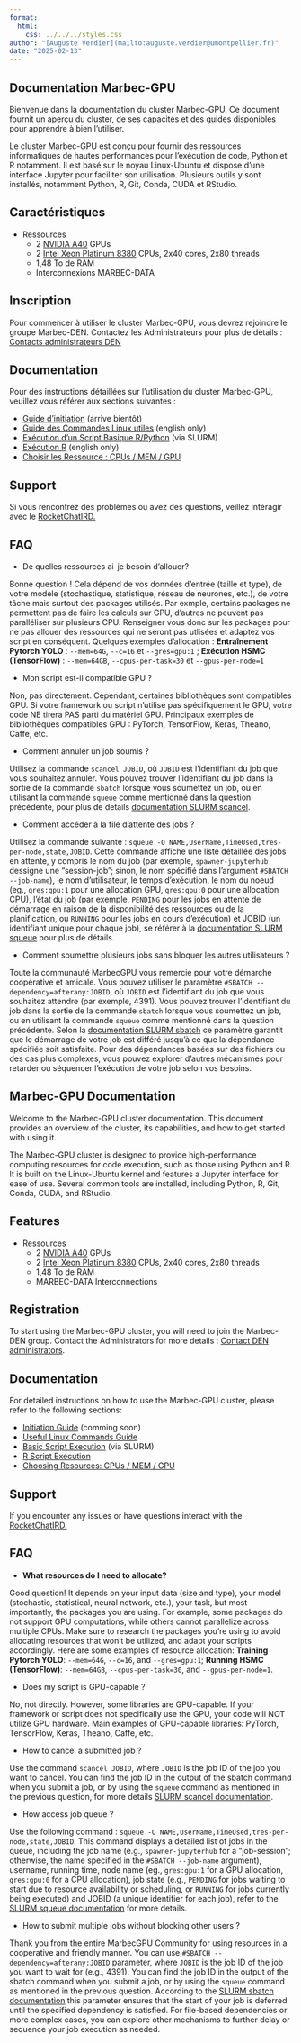 ```yaml
---
format:
  html:
    css: ../../../styles.css
author: "[Auguste Verdier](mailto:auguste.verdier@umontpellier.fr)"
date: "2025-02-13"
---
```



::: {.content-visible when-profile="french"}
# Documentation Marbec-GPU

Bienvenue dans la documentation du cluster Marbec-GPU. Ce document fournit un aperçu du cluster, de ses capacités et des guides disponibles pour apprendre à bien l'utiliser.

Le cluster Marbec-GPU est conçu pour fournir des ressources informatiques de hautes performances pour l'exécution de code, Python et R notamment. Il est basé sur le noyau Linux-Ubuntu et dispose d'une interface Jupyter pour faciliter son utilisation. Plusieurs outils y sont installés, notamment Python, R, Git, Conda, CUDA et RStudio.

## Caractéristiques

- Ressources
    - 2 [NVIDIA A40](https://www.nvidia.com/fr-fr/data-center/a40/) GPUs
    - 2 [Intel Xeon Platinum 8380](https://www.intel.com/content/www/us/en/products/sku/212287/intel-xeon-platinum-8380-processor-60m-cache-2-30-ghz/specifications.html) CPUs, 2x40 cores, 2x80 threads
    - 1,48 To de RAM
    - Interconnexions MARBEC-DATA

## Inscription

Pour commencer à utiliser le cluster Marbec-GPU, vous devrez rejoindre le groupe Marbec-DEN. Contactez les Administrateurs pour plus de détails : [Contacts administrateurs DEN](mailto:marbec-den-admin@listes.ird.fr)

## Documentation

Pour des instructions détaillées sur l'utilisation du cluster Marbec-GPU, veuillez vous référer aux sections suivantes :

- [Guide d'initiation](intro_marbec_gpu.qmd) (arrive bientôt)
- [Guide des Commandes Linux utiles](basic_command.qmd) (english only) 
- [Exécution d'un Script Basique R/Python](basic_example.qmd) (via SLURM) 
- [Exécution R](run_r_script.qmd) (english only) 
- [Choisir les Ressource : CPUs / MEM /  GPU](wich_ressource.qmd)


## Support

Si vous rencontrez des problèmes ou avez des questions, veillez intéragir avec le [RocketChatIRD.](https://go.rocket.chat/invite?host=tchat.ird.fr&path=invite%2Fm2mJ5W)

## FAQ  {#faq_french}

- De quelles ressources ai-je besoin d'allouer?

Bonne question ! Cela dépend de vos données d'entrée (taille et type), de votre modèle (stochastique, statistique, réseau de neurones, etc.), de votre tâche mais surtout des packages utilisés. Par exmple, certains packages ne permettent pas de faire les calculs sur GPU, d'autres ne peuvent pas paralléliser sur plusieurs CPU. Renseigner vous donc sur les packages pour ne pas allouer des ressources qui ne seront pas utlisées et adaptez vos script en conséquent. Quelques exemples d'allocation : **Entraînement Pytorch YOLO** : `--mem=64G`, `--c=16` et `--gres=gpu:1` ; **Exécution HSMC (TensorFlow)** : `--mem=64GB`, `--cpus-per-task=30` et `--gpus-per-node=1`

- Mon script est-il compatible GPU ?

Non, pas directement. Cependant, certaines bibliothèques sont compatibles GPU. Si votre framework ou script n'utilise pas spécifiquement le GPU, votre code NE tirera PAS parti du matériel GPU. Principaux exemples de bibliothèques compatibles GPU : PyTorch, TensorFlow, Keras, Theano, Caffe, etc.

- Comment annuler un job soumis ?

Utilisez la commande `scancel JOBID`, où `JOBID` est l'identifiant du job que vous souhaitez annuler. Vous pouvez trouver l'identifiant du job dans la sortie de la commande `sbatch` lorsque vous soumettez un job, ou en utilisant la commande `squeue` comme mentionné dans la question précédente, pour plus de details [documentation SLURM scancel](https://slurm.schedmd.com/scancel.html).

- Comment accéder à la file d'attente des jobs ?

Utilisez la commande suivante : `squeue -O NAME,UserName,TimeUsed,tres-per-node,state,JOBID`. Cette commande affiche une liste détaillée des jobs en attente, y compris le nom du job (par exemple, `spawner-jupyterhub` dessigne une "session-job"; sinon, le nom spécifié dans l'argument `#SBATCH --job-name`), le nom d'utilisateur, le temps d'exécution, le nom du noeud (eg., `gres:gpu:1` pour une allocation GPU, `gres:gpu:0` pour une allocation CPU), l'état du job (par exemple, `PENDING` pour les jobs en attente de démarrage en raison de la disponibilité des ressources ou de la planification, ou `RUNNING` pour les jobs en cours d'exécution) et JOBID (un identifiant unique pour chaque job), se référer à la [documentation SLURM squeue](https://slurm.schedmd.com/squeue.html) pour plus de détails.

- Comment soumettre plusieurs jobs sans bloquer les autres utilisateurs ?

Toute la communauté MarbecGPU vous remercie pour votre démarche coopérative et amicale. Vous pouvez utiliser le paramètre `#SBATCH --dependency=afterany:JOBID`, où `JOBID` est l'identifiant du job que vous souhaitez attendre (par exemple, 4391). Vous pouvez trouver l'identifiant du job dans la sortie de la commande `sbatch` lorsque vous soumettez un job, ou en utilisant la commande `squeue` comme mentionné dans la question précédente. Selon la [documentation SLURM sbatch](https://slurm.schedmd.com/sbatch.html) ce paramètre garantit que le démarrage de votre job est différé jusqu'à ce que la dépendance spécifiée soit satisfaite. Pour des dépendances basées sur des fichiers ou des cas plus complexes, vous pouvez explorer d'autres mécanismes pour retarder ou séquencer l'exécution de votre job selon vos besoins.

:::

::: {.content-visible when-profile="english"}
# Marbec-GPU Documentation
Welcome to the Marbec-GPU cluster documentation. This document provides an overview of the cluster, its capabilities, and how to get started with using it.

The Marbec-GPU cluster is designed to provide high-performance computing resources for code execution, such as those using Python and R. It is built on the Linux-Ubuntu kernel and features a Jupyter interface for ease of use. Several common tools are installed, including Python, R, Git, Conda, CUDA, and RStudio.

## Features

- Ressources
    - 2 [NVIDIA A40](https://www.nvidia.com/fr-fr/data-center/a40/) GPUs
    - 2 [Intel Xeon Platinum 8380](https://www.intel.com/content/www/us/en/products/sku/212287/intel-xeon-platinum-8380-processor-60m-cache-2-30-ghz/specifications.html) CPUs, 2x40 cores, 2x80 threads
    - 1,48 To de RAM
    - MARBEC-DATA Interconnections


## Registration

To start using the Marbec-GPU cluster, you will need to join the Marbec-DEN group. Contact the Administrators for more details : [ Contact DEN administrators](mailto:marbec-den-admin@listes.ird.fr).

## Documentation

For detailed instructions on how to use the Marbec-GPU cluster, please refer to the following sections:

- [Initiation Guide](intro_marbec_gpu.qmd) (comming soon) 
- [Useful Linux Commands Guide](basic_command.qmd)
- [Basic Script Execution](basic_example.qmd) (via SLURM)
- [R Script Execution](run_r_script.qmd)
- [Choosing Resources: CPUs / MEM / GPU](wich_ressource.qmd)


## Support

If you encounter any issues or have questions interact with the [RocketChatIRD.](https://go.rocket.chat/invite?host=tchat.ird.fr&path=invite%2Fm2mJ5W)

## FAQ {#faq_english}

- **What resources do I need to allocate?**

Good question! It depends on your input data (size and type), your model (stochastic, statistical, neural network, etc.), your task, but most importantly, the packages you are using. For example, some packages do not support GPU computations, while others cannot parallelize across multiple CPUs. Make sure to research the packages you're using to avoid allocating resources that won't be utilized, and adapt your scripts accordingly. Here are some examples of resource allocation: **Training Pytorch YOLO**: `--mem=64G`, `--c=16`, and `--gres=gpu:1`; **Running HSMC (TensorFlow)**: `--mem=64GB`, `--cpus-per-task=30`, and `--gpus-per-node=1`.

- Does my script is GPU-capable ? 

No, not directly. However, some libraries are GPU-capable. If your framework or script does not specifically use the GPU, your code will NOT utilize GPU hardware.   Main examples of GPU-capable libraries: PyTorch, TensorFlow, Keras, Theano, Caffe, etc.

- How to cancel a submitted job ?

Use the command `scancel JOBID`, where `JOBID` is the job ID of the job you want to cancel. You can find the job ID in the output of the sbatch command when you submit a job, or by using the `squeue` command as mentioned in the previous question, for more details [SLURM scancel documentation](https://slurm.schedmd.com/scancel.html).

- How access job queue ? 

Use the following command : `squeue -O NAME,UserName,TimeUsed,tres-per-node,state,JOBID`. This command displays a detailed list of jobs in the queue, including the job name (e.g., `spawner-jupyterhub` for a "job-session"; otherwise, the name specified in the `#SBATCH --job-name` argument), username, running time, node name (eg., `gres:gpu:1` for a GPU allocation, `gres:gpu:0` for a CPU allocation), job state (e.g., `PENDING` for jobs waiting to start due to resource availability or scheduling, or `RUNNING` for jobs currently being executed) and JOBID (a unique identifier for each job), refer to the [SLURM squeue documentation](https://slurm.schedmd.com/squeue.html) for more details.

- How to submit multiple jobs without blocking other users ?

Thank you from the entire MarbecGPU Community for using resources in a cooperative and friendly manner. You can use `#SBATCH --dependency=afterany:JOBID` parameter, where `JOBID` is the job ID of the job you want to wait for (e.g., 4391). You can find the job ID in the output of the sbatch command when you submit a job, or by using the `squeue` command as mentioned in the previous question. According to the [SLURM sbatch documentation](https://slurm.schedmd.com/sbatch.html) this parameter ensures that the start of your job is deferred until the specified dependency is satisfied. For file-based dependencies or more complex cases, you can explore other mechanisms to further delay or sequence your job execution as needed.

:::
